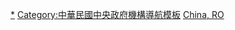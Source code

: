 [[Category:中华民国中央行政机关|*]]
[[Category:中華民國中央政府機構導航模板|Category:中華民國中央政府機構導航模板]]
[[Category:各国中央行政机构导航模板|China, RO]]